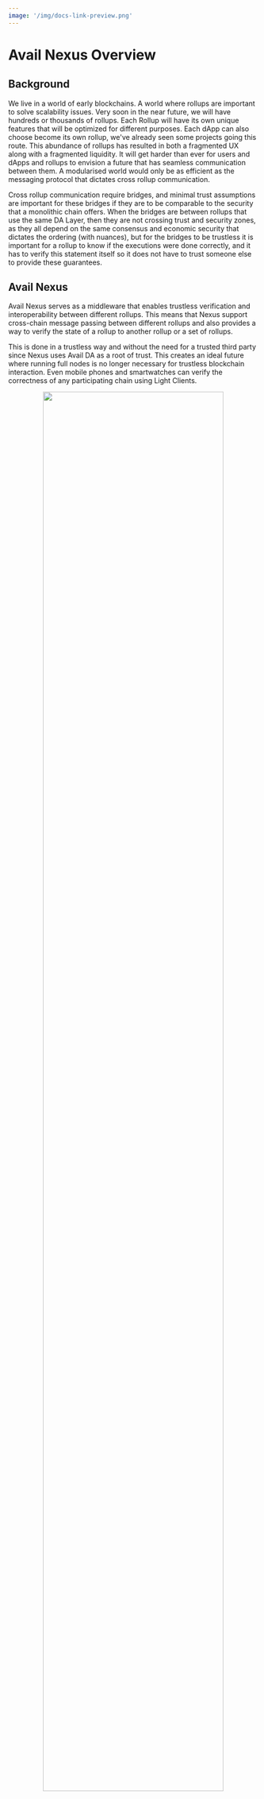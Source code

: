 ```yaml
---
image: '/img/docs-link-preview.png'
---
```


# Avail Nexus Overview

## Background 

We live in a world of early blockchains. A world where rollups are important to solve scalability issues. Very soon in the near future, we will have hundreds or thousands of rollups. Each Rollup will have its own unique features that will be optimized for different purposes. Each dApp can also choose become its own rollup, we've already seen some projects going this route. This abundance of rollups has resulted in both a fragmented UX along with a fragmented liquidity. It will get harder than ever for users and dApps and rollups to envision a future that has seamless communication between them. A modularised world would only be as efficient as the messaging protocol that dictates cross rollup communication.

Cross rollup communication require bridges, and minimal trust assumptions are important for these bridges if they are to be comparable to the security that a monolithic chain offers. When the bridges are between rollups that use the same DA Layer, then they are not crossing trust and security zones, as they all depend on the same consensus and economic security that dictates the ordering (with nuances), but for the bridges to be trustless it is important for a rollup to know if the executions were done correctly, and it has to verify this statement itself so it does not have to trust someone else to provide these guarantees.

## Avail Nexus

Avail Nexus serves as a middleware that enables trustless verification and interoperability between different rollups. This means that Nexus support cross-chain message passing between different rollups and also provides a way to verify the state of a rollup to another rollup or a set of rollups. 

This is done in a trustless way and without the need for a trusted third party since Nexus uses Avail DA as a root of trust. This creates an ideal future where running full nodes is no longer necessary for trustless blockchain interaction. Even mobile phones and smartwatches can verify the correctness of any participating chain using Light Clients. 
<br/>
<div align="center">
<img src="/img/avail-nexus/Avail-nexus-4.png" width="85%" style={{ borderRadius: "1%" }} />
</div>

The verification is a very simple process. Nexus simply verifies the state of rollups utilizing Nexus by verifying proof submitted to itself. Once verified, other chains can verify state if every chain without writing any custom logic for each other.

Working together, Avail Nexus and Avail DA form a hub that aims to achieve comprehensive verification across all these elements, regardless of which walled garden you operate in. This enables light client implementations for user-side verification, allowing users to download only relevant information. It also facilitates trustless cross-chain communication by performing all necessary verifications before initiating chain interactions.


A very simple diagram to explain the flow of Nexus is as follows:

<br/>
<br/>
<div align="center">
<img src="/img/nexus/nexus_1.png" align="center" /> 
</div>
<br/>

### Avail Nexus Features 

- **Scalable multichain verification**: Avail Nexus should not only provide multichain verification, but be horizontally scalable to eliminate the throughput constraints of monolithic architectures.
- **Crosschain state awareness**: Blockchain A should be able to quickly and efficiently verify the state of blockchain B.
- **Async messaging between blockchains**: Avail Nexus must be able to reliably support asynchronous crosschain message passing between blockchains.
- **Crosschain sequence verification**: Blockchain A should be able to reliably verify the canonical order of blockchain B.
- **Map security assumptions**: It should be possible to understand the different security assumptions across different chains.
- **Remove manual bridging**: Remove the need for users to manually bridge their assets.
- **Enable end-user verification**: Maintain independent verification at the user level for trustless interaction.


### How does Avail Nexus work?

A key part of any blockchain is minimal trust, which is achieved by any entity or individual being able to verify the state of the blockchain. This is done by verifying the state of the blockchain using the block headers. There are also three criteria that are needed to establish trustless verification:

1. **Execution Correctness**: If all the state transitions are correctly executed or not. Avail's STF ensures that you just have to verify a single proof (an aggregated proof from Nexus), to verify the correctness of all participating proofs. Light Clients can simply choose to verify the latest proof.
2. **Correct Transaction Ordering**: If the transactions are ordered correctly or not. In this, Avail LCs can check for correct ordering of transactions by verifying the latest proof.
3. **Data Availability**: If the data required to arrive at the latest state is available or not. This is done by Avail LCs doing a Data Availability Sampling (DAS).


### Avail Nexus Architecture

The Avail Nexus architecture is designed to be modular and scalable. The architecture is divided into three main components:

1. **Nexus Core**: The core component of Avail Nexus that is responsible for verifying proofs and maintaining the state of the rollups. It is also responsible for crosschain message passing and crosschain sequence verification.
2. **Nexus Adapter**: The adapter component that is responsible for interfacing with the rollups architectures such as ZK Rollups, Optimistic Rollups, etc. Nexus Adapter is the reason why the Nexus Core and Messaging Layer are compatible with any and all rollups.
3. **Nexus Messaging Layer**: Messaging Layer is responsible for asynchronous message passing between different rollups. It has two options: a fast intent based model and a slow state root model. The intent model is available to fulfill the transaction needs through a proof system. The State Root model will provide the highest cryptographic security and will be fulfilled once the state roots get finalized. This is slower because ZK proof generation takes time but in general is safer and more secure.

[More on the Avail Nexus architecture here](/docs/build-with-avail/avail-nexus/avail-nexus-architecture).

<br/>
<br/>
<div align="center">
<img src="/img/nexus/nexus_2.png" align="center" /> 
</div>

### ZK & OP Nexus

Nexus will host multiple paths for achieving the end goal of verifiable settlement and interoperability:

1. **ZK Nexus**: This is the Nexus's cryptographic solution where instead of relying on every chain's proof and verifying them, we rely on a single proof that is generated by the Nexus. This promotes fast and verifiable communication and message passing between chains even if new chains are integrated later in the ecosystem. Any user or chain could later verify state changes in the Nexus Core to settle any and all crosschain transactions. This will be infrastructure that will be critical for the long tail of rollups and appchains who do not have or need high trust liquidity and can focus on their application. 


<br/>
<br/>
<div align="center">
<img src="/img/nexus/nexus_3.png" align="center" /> 
</div>
<br/>
<br/>


2. **OP Nexus** _**(Reimann)**_: Optimistic Nexus is an intent-based economic gadget to handle the needs of primarily optimistic rollups, but can also be extended to other rollup constructs. 

The idea of OP Nexus is simple: Crosschain transaction are accepted optimistically, and optimistic chains would submit proofs to Nexus to verify actions such as submitting funds to escrow and filling orders. There are no proof generation in optimistic chains, and that is why Avail is attempting a multi-faceted approach to interoperability. 

<br/>
<br/>
<div align="center">
<img src="/img/nexus/nexus_4.png" align="center" /> 
</div>
<br/>